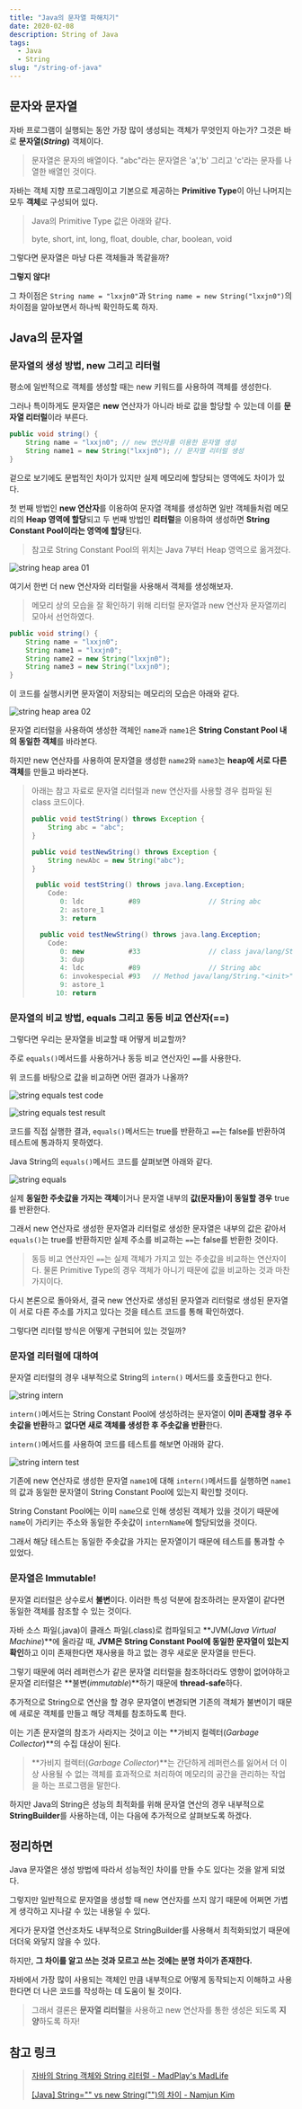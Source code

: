 ```yaml
---
title: "Java의 문자열 파해치기"
date: 2020-02-08
description: String of Java
tags:
  - Java
  - String
slug: "/string-of-java"
---
```


## 문자와 문자열

자바 프로그램이 실행되는 동안 가장 많이 생성되는 객체가 무엇인지 아는가? 그것은 바로 **문자열(*String*)** 객체이다.

> 문자열은 문자의 배열이다. "abc"라는 문자열은 'a','b' 그리고 'c'라는 문자를 나열한 배열인 것이다.

자바는 객체 지향 프로그래밍이고 기본으로 제공하는 **Primitive Type**이 아닌 나머지는 모두 **객체**로 구성되어 있다.

> Java의 Primitive Type 값은 아래와 같다.
>
> byte, short, int, long, float, double, char, boolean, void

그렇다면 문자열은 마냥 다른 객체들과 똑같을까?

**그렇지 않다!**

그 차이점은 `String name = "lxxjn0"`과 `String name = new String("lxxjn0")`의 차이점을 알아보면서 하나씩 확인하도록 하자.

## Java의 문자열

### 문자열의 생성 방법, new 그리고 리터럴

평소에 일반적으로 객체를 생성할 때는 new 키워드를 사용하여 객체를 생성한다.

그러나 특이하게도 문자열은 **new** 연산자가 아니라 바로 값을 할당할 수 있는데 이를 **문자열 리터럴**이라 부른다.

```java
public void string() {
    String name = "lxxjn0"; // new 연산자를 이용한 문자열 생성
    String name1 = new String("lxxjn0"); // 문자열 리터럴 생성
}
```

겉으로 보기에도 문법적인 차이가 있지만 실제 메모리에 할당되는 영역에도 차이가 있다.

첫 번째 방법인 **new 연산자**를 이용하여 문자열 객체를 생성하면 일반 객체들처럼 메모리의 **Heap 영역에 할당**되고 두 번째 방법인 **리터럴**을 이용하여 생성하면 **String Constant Pool이라는 영역에 할당**된다.

> 참고로 String Constant Pool의 위치는 Java 7부터 Heap 영역으로 옮겨졌다.

![string heap area 01](./string-heap-01.png)

여기서 한번 더 new 연산자와 리터럴을 사용해서 객체를 생성해보자.

> 메모리 상의 모습을 잘 확인하기 위해 리터럴 문자열과 new 연산자 문자열끼리 모아서 선언하였다.

```java
public void string() {
    String name = "lxxjn0";
    String name1 = "lxxjn0";
    String name2 = new String("lxxjn0");
    String name3 = new String("lxxjn0");
}
```

이 코드를 실행시키면 문자열이 저장되는 메모리의 모습은 아래와 같다.

![string heap area 02](./string-heap-02.png)

문자열 리터럴을 사용하여 생성한 객체인 `name`과 `name1`은 **String Constant Pool 내의 동일한 객체**를 바라본다.

하지만 new 연산자를 사용하여 문자열을 생성한 `name2`와 `name3`는 **heap에 서로 다른 객체**를 만들고 바라본다.

> 아래는 참고 자료로 문자열 리터럴과 new 연산자를 사용할 경우 컴파일 된 class 코드이다.
>
> ```java
> public void testString() throws Exception {
>     String abc = "abc";
> }
>
> public void testNewString() throws Exception {
>     String newAbc = new String("abc");
> }
> ```
>
> ```java
>  public void testString() throws java.lang.Exception;
>     Code:
>        0: ldc           #89                 // String abc
>        2: astore_1
>        3: return
>
>   public void testNewString() throws java.lang.Exception;
>     Code:
>        0: new           #33                 // class java/lang/String
>        3: dup
>        4: ldc           #89                 // String abc
>        6: invokespecial #93   // Method java/lang/String."<init>":(Ljava/lang/String;)V
>        9: astore_1
>       10: return
> ```

### 문자열의 비교 방법, equals 그리고 동등 비교 연산자(==)

그렇다면 우리는 문자열을 비교할 때 어떻게 비교할까?

주로 `equals()`메서드를 사용하거나 동등 비교 연산자인 `==`를 사용한다.

위 코드를 바탕으로 값을 비교하면 어떤 결과가 나올까?

![string equals test code](./string-test-code.png)

![string equals test result](./string-test-result.png)

코드를 직접 실행한 결과, `equals()`메서드는 true를 반환하고 `==`는 false를 반환하여 테스트에 통과하지 못하였다.

Java String의 `equals()`메서드 코드를 살펴보면 아래와 같다.

![string equals](./string-equals.png)

실제 **동일한 주솟값을 가지는 객체**이거나 문자열 내부의 **값(문자들)이 동일할 경우** true를 반환한다.

그래서 new 연산자로 생성한 문자열과 리터럴로 생성한 문자열은 내부의 값은 같아서 `equals()`는 true를 반환하지만 실제 주소를 비교하는 `==`는 false를 반환한 것이다.

> 동등 비교 연산자인 `==`는 실제 객체가 가지고 있는 주솟값을 비교하는 연산자이다. 물론 Primitive Type의 경우 객체가 아니기 때문에 값을 비교하는 것과 마찬가지이다.

다시 본론으로 돌아와서, 결국 new 연산자로 생성된 문자열과 리터럴로 생성된 문자열이 서로 다른 주소를 가지고 있다는 것을 테스트 코드를 통해 확인하였다.

그렇다면 리터럴 방식은 어떻게 구현되어 있는 것일까?

### 문자열 리터럴에 대하여

문자열 리터럴의 경우 내부적으로 String의 `intern()` 메서드를 호출한다고 한다.

![string intern](./string-intern.png)

`intern()`메서드는 String Constant Pool에 생성하려는 문자열이 **이미 존재할 경우 주솟값을 반환**하고 **없다면 새로 객체를 생성한 후 주솟값을 반환**한다.

`intern()`메서드를 사용하여 코드를 테스트를 해보면 아래와 같다.

![string intern test](./string-intern-test.png)

기존에 new 연산자로 생성한 문자열 `name1`에 대해 `intern()`메서드를 실행하면 `name1`의 값과 동일한 문자열이 String Constant Pool에 있는지 확인할 것이다.

String Constant Pool에는 이미 `name`으로 인해 생성된 객체가 있을 것이기 때문에 `name`이 가리키는 주소와 동일한 주솟값이 `internName`에 할당되었을 것이다.

그래서 해당 테스트는 동일한 주솟값을 가지는 문자열이기 때문에 테스트를 통과할 수 있었다.

### 문자열은 Immutable!

문자열 리터럴은 상수로서 **불변**이다. 이러한 특성 덕분에 참조하려는 문자열이 같다면 동일한 객체를 참조할 수 있는 것이다.

자바 소스 파일(.java)이 클래스 파일(.class)로 컴파일되고 **JVM(*Java Virtual Machine*)**에 올라갈 때, **JVM은 String Constant Pool에 동일한 문자열이 있는지 확인**하고 이미 존재한다면 재사용을 하고 없는 경우 새로운 문자열을 만든다.

그렇기 때문에 여러 레퍼런스가 같은 문자열 리터럴을 참조하더라도 영향이 없어야하고 문자열 리터럴은 **불변(*immutable*)**하기 때문에 **thread-safe**하다.

추가적으로 String으로 연산을 할 경우 문자열이 변경되면 기존의 객체가 불변이기 때문에 새로운 객체를 만들고 해당 객체를 참조하도록 한다.

이는 기존 문자열의 참조가 사라지는 것이고 이는 **가비지 컬렉터(*Garbage Collector*)**의 수집 대상이 된다.

> **가비지 컬렉터(*Garbage Collector*)**는 간단하게 레퍼런스를 잃어서 더 이상 사용될 수 없는 객체를 효과적으로 처리하여 메모리의 공간을 관리하는 작업을 하는 프로그램을 말한다.

하지만 Java의 String은 성능의 최적화를 위해 문자열 연산의 경우 내부적으로 **StringBuilder**를 사용하는데, 이는 다음에 추가적으로 살펴보도록 하겠다.

## 정리하면

Java 문자열은 생성 방법에 따라서 성능적인 차이를 만들 수도 있다는 것을 알게 되었다.

그렇지만 일반적으로 문자열을 생성할 때 new 연산자를 쓰지 않기 때문에 어쩌면 가볍게 생각하고 지나갈 수 있는 내용일 수 있다.

게다가 문자열 연산조차도 내부적으로 StringBuilder를 사용해서 최적화되었기 때문에 더더욱 와닿지 않을 수 있다.

하지만, **그 차이를 알고 쓰는 것과 모르고 쓰는 것에는 분명 차이가 존재한다.**

자바에서 가장 많이 사용되는 객체인 만큼 내부적으로 어떻게 동작되는지 이해하고 사용한다면 더 나은 코드를 작성하는 데 도움이 될 것이다.

> 그래서 결론은 **문자열 리터럴**을 사용하고 new 연산자를 통한 생성은 되도록 **지양**하도록 하자!

## 참고 링크

> [자바의 String 객체와 String 리터럴 - MadPlay's MadLife](https://madplay.github.io/post/java-string-literal-vs-string-object)
>
> [[Java] String="" vs new String("")의 차이 - Namjun Kim](https://ict-nroo.tistory.com/18)
